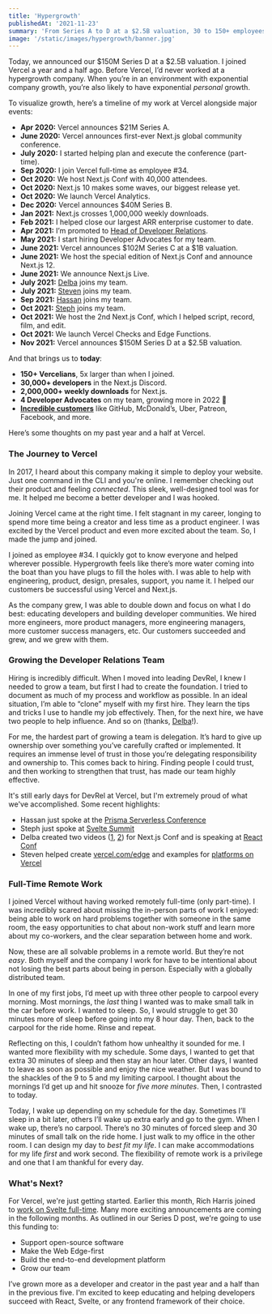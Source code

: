```yaml
---
title: 'Hypergrowth'
publishedAt: '2021-11-23'
summary: 'From Series A to D at a $2.5B valuation, 30 to 150+ employees, here’s my Vercel story.'
image: '/static/images/hypergrowth/banner.jpg'
---
```


Today, we announced our $150M Series D at a $2.5B valuation. I joined Vercel a year and a half ago. Before Vercel, I’d never worked at a hypergrowth company. When you’re in an environment with exponential company growth, you’re also likely to have exponential _personal_ growth.

To visualize growth, here’s a timeline of my work at Vercel alongside major events:

- **Apr 2020:** Vercel announces $21M Series A.
- **June 2020:** Vercel announces first-ever Next.js global community conference.
- **July 2020:** I started helping plan and execute the conference (part-time).
- **Sep 2020:** I join Vercel full-time as employee #34.
- **Oct 2020:** We host Next.js Conf with 40,000 attendees.
- **Oct 2020:** Next.js 10 makes some waves, our biggest release yet.
- **Oct 2020:** We launch Vercel Analytics.
- **Dec 2020:** Vercel announces $40M Series B.
- **Jan 2021:** Next.js crosses 1,000,000 weekly downloads.
- **Feb 2021:** I helped close our largest ARR enterprise customer to date.
- **Apr 2021:** I’m promoted to [Head of Developer Relations](/blog/head-of-devrel).
- **May 2021:** I start hiring Developer Advocates for my team.
- **June 2021:** Vercel announces $102M Series C at a $1B valuation.
- **June 2021:** We host the special edition of Next.js Conf and announce Next.js 12.
- **June 2021:** We announce Next.js Live.
- **July 2021:** [Delba](https://twitter.com/delba_oliveira) joins my team.
- **July 2021:** [Steven](https://twitter.com/steventey) joins my team.
- **Sep 2021:** [Hassan](https://twitter.com/Nutlope) joins my team.
- **Oct 2021:** [Steph](https://twitter.com/steph_dietz_) joins my team.
- **Oct 2021:** We host the 2nd Next.js Conf, which I helped script, record, film, and edit.
- **Oct 2021:** We launch Vercel Checks and Edge Functions.
- **Nov 2021:** Vercel announces $150M Series D at a $2.5B valuation.

And that brings us to **today**:

- **150+ Vercelians**, 5x larger than when I joined.
- **30,000+ developers** in the Next.js Discord.
- **2,000,000+ weekly downloads** for Next.js.
- **4 Developer Advocates** on my team, growing more in 2022 👀
- **[Incredible customers](https://vercel.com/customers)** like GitHub, McDonald’s, Uber, Patreon, Facebook, and more.

Here’s some thoughts on my past year and a half at Vercel.

### The Journey to Vercel

In 2017, I heard about this company making it simple to deploy your website. Just one command in the CLI and you're online. I remember checking out their product and feeling _connected_. This sleek, well-designed tool was for me. It helped me become a better developer and I was hooked.

Joining Vercel came at the right time. I felt stagnant in my career, longing to spend more time being a creator and less time as a product engineer. I was excited by the Vercel product and even more excited about the team. So, I made the jump and joined.

I joined as employee #34. I quickly got to know everyone and helped wherever possible. Hypergrowth feels like there’s more water coming into the boat than you have plugs to fill the holes with. I was able to help with engineering, product, design, presales, support, you name it. I helped our customers be successful using Vercel and Next.js.

As the company grew, I was able to double down and focus on what I do best: educating developers and building developer communities. We hired more engineers, more product managers, more engineering managers, more customer success managers, etc. Our customers succeeded and grew, and we grew with them.

### Growing the Developer Relations Team

Hiring is incredibly difficult. When I moved into leading DevRel, I knew I needed to grow a team, but first I had to create the foundation. I tried to document as much of my process and workflow as possible. In an ideal situation, I’m able to “clone” myself with my first hire. They learn the tips and tricks I use to handle my job effectively. Then, for the next hire, we have two people to help influence. And so on (thanks, [Delba](https://www.delbaoliveira.com/)!).

For me, the hardest part of growing a team is delegation. It’s hard to give up ownership over something you’ve carefully crafted or implemented. It requires an immense level of trust in those you’re delegating responsibility and ownership to. This comes back to hiring. Finding people I could trust, and then working to strengthen that trust, has made our team highly effective.

It's still early days for DevRel at Vercel, but I'm extremely proud of what we've accomplished. Some recent highlights:

- Hassan just spoke at the [Prisma Serverless Conference](https://www.youtube.com/watch?v=0mg2zD_DaOU&list=PLn2e1F9Rfr6lQzahh7M8NcQpYnlYBHZqe&index=5)
- Steph just spoke at [Svelte Summit](https://youtu.be/1Df-9EKvZr0?t=1765)
- Delba created two videos ([1](https://www.youtube.com/watch?v=jsYBiB6Vt9w), [2](https://www.youtube.com/watch?v=OB-WaTs1KHY)) for Next.js Conf and is speaking at [React Conf](https://conf.reactjs.org/)
- Steven helped create [vercel.com/edge](https://vercel.com/features/edge-functions) and examples for [platforms on Vercel](https://twitter.com/steventey/status/1458527553728090115)

### Full-Time Remote Work

I joined Vercel without having worked remotely full-time (only part-time). I was incredibly scared about missing the in-person parts of work I enjoyed: being able to work on hard problems together with someone in the same room, the easy opportunities to chat about non-work stuff and learn more about my co-workers, and the clear separation between home and work.

Now, these are all solvable problems in a remote world. But they’re not _easy_. Both myself and the company I work for have to be intentional about not losing the best parts about being in person. Especially with a globally distributed team.

In one of my first jobs, I’d meet up with three other people to carpool every morning. Most mornings, the _last_ thing I wanted was to make small talk in the car before work. I wanted to sleep. So, I would struggle to get 30 minutes more of sleep before going into my 8 hour day. Then, back to the carpool for the ride home. Rinse and repeat.

Reflecting on this, I couldn’t fathom how unhealthy it sounded for me. I wanted more flexibility with my schedule. Some days, I wanted to get that extra 30 minutes of sleep and then stay an hour later. Other days, I wanted to leave as soon as possible and enjoy the nice weather. But I was bound to the shackles of the 9 to 5 and my limiting carpool. I thought about the mornings I’d get up and hit snooze for _five more minutes_. Then, I contrasted to today.

Today, I wake up depending on my schedule for the day. Sometimes I’ll sleep in a bit later, others I’ll wake up extra early and go to the gym. When I wake up, there’s no carpool. There’s no 30 minutes of forced sleep and 30 minutes of small talk on the ride home. I just walk to my office in the other room. I can design my day to _best fit my life_. I can make accommodations for my life _first_ and work second. The flexibility of remote work is a privilege and one that I am thankful for every day.

### What's Next?

For Vercel, we're just getting started. Earlier this month, Rich Harris joined to [work on Svelte full-time](https://vercel.com/blog/vercel-welcomes-rich-harris-creator-of-svelte). Many more exciting announcements are coming in the following months. As outlined in our Series D post, we're going to use this funding to:

- Support open-source software
- Make the Web Edge-first
- Build the end-to-end development platform
- Grow our team

I’ve grown more as a developer and creator in the past year and a half than in the previous five. I'm excited to keep educating and helping developers succeed with React, Svelte, or any frontend framework of their choice.

